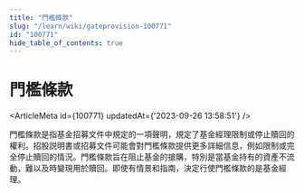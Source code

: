 ```yaml
---
title: "門檻條款"
slug: "/learn/wiki/gateprovision-100771"
id: "100771"
hide_table_of_contents: true
---
```



# 門檻條款

<ArticleMeta id={100771} updatedAt={'2023-09-26 13:58:51'} />
<div className='border-solid border-b border-t-0 my-4 border-[var(--ifm-color-gray-300)]' />

門檻條款是指基金招募文件中規定的一項聲明，規定了基金經理限制或停止贖回的權利。招股説明書或招募文件可能會對門檻條款提供更多詳細信息，例如限制或完全停止贖回的情況。門檻條款旨在阻止基金的搶購，特別是當基金持有的資產不流動，難以及時變現用於贖回。即使有情景和指南，決定行使門檻條款的是基金經理。
